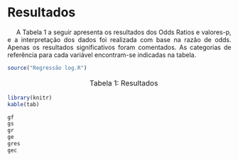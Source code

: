 <style>
p {
  text-align: justify;  
  text-indent: 20px;   
}
</style> 

# Resultados    

<p>A Tabela 1 a seguir apresenta os resultados dos Odds Ratios e valores-p, e a interpretação dos dados foi realizada com base na razão de odds. Apenas os resultados significativos foram comentados. As categorias de referência para cada variável encontram-se indicadas na tabela. 

```r
source("Regressão log.R")
```

<p style="font-size: 16px;text-align: center;">Tabela 1: Resultados </p>  
```r
library(knitr)
kable(tab)
```

```r
gf
gs
gr
ge
gres
gec
```


